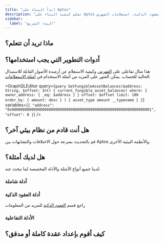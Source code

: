 ```yaml
---
title: "ابدأ البناء على Aptos"
description: "تعلم كيفية البناء على Aptos مع العقود الذكية، استعلامات الفهرس، SDKs، APIs، والموارد الشاملة للمطورين"
sidebar:
  label: "البدء السريع"
---
```




## ماذا تريد أن تتعلم؟

<CardGrid>
  <LinkCard href="/build/smart-contracts" title="العقود الذكية" description="تعلم كيفية كتابة العقود الذكية على Aptos بلغة البرمجة Move." />

  <LinkCard href="/build/indexer" title="استعلام البيانات" description="استخدم فهرس Aptos لاستعلام البيانات على السلسلة بكفاءة." />

  <LinkCard href="/network/blockchain/blockchain-deep-dive" title="بنية البلوكشين" description="تعلم عن المكونات المختلفة لبنية بلوكشين Aptos." />
</CardGrid>

## أدوات التطوير التي يجب استخدامها؟

<CardGrid>
  <LinkCard href="/build/sdks" title="SDKs" description="استخدم SDKs TypeScript وPython وRust وغيرها لإرسال المعاملات وقراءة البيانات على السلسلة." />

  <LinkCard href="/build/indexer" title="الفهرس" description="استعلم عن البيانات على السلسلة مثل أرصدة الحسابات، المعاملات التاريخية، NFTs حسب الحساب، وأكثر." />

  <LinkCard href="/build/cli" title="CLI" description="قم بتجميع وتحليل العقود الذكية Move، قم بتشغيل شبكة محلية، والمزيد باستخدام CLI Aptos." />
</CardGrid>

هذا مثال تفاعلي على [الفهرس](/build/indexer) وكيفية الاستعلام عن أرصدة الأصول القابلة للاستبدال الحالية للحساب. يمكن العثور على المزيد من أمثلة الاستخدام في [أمثلة الاستعلامات](/build/indexer/indexer-api/fungible-asset-balances).

<GraphQLEditor
  query={`query GetFungibleAssetBalances($address: String, $offset: Int) {
  current_fungible_asset_balances(
    where: { owner_address: { _eq: $address } }
    offset: $offset
    limit: 100
    order_by: { amount: desc }
  ) {
    asset_type
    amount
    __typename
  }
}`}
  variables={`{
  "address": "0x0000000000000000000000000000000000000000000000000000000000000001",
  "offset": 0
}`}
/>

## هل أنت قادم من نظام بيئي آخر؟

قم بالتحديث بسرعة حول الاختلافات والتشابهات بين Aptos والأنظمة البيئية الأخرى.

<CardGrid>
  <LinkCard href="/build/get-started/ethereum-cheatsheet" title="دليل Ethereum / EVM إلى Aptos" />

  <LinkCard href="/build/get-started/solana-cheatsheet" title="دليل Solana / SVM إلى Aptos" />

  <LinkCard href="/network/blockchain/move#comparison-to-other-vms" title="مقارنة VM" />
</CardGrid>

## هل لديك أمثلة؟

لدينا جميع أنواع الأمثلة والأدلة المخصصة لما تبحث عنه.

### أدلة شاملة

<CardGrid>
  <LinkCard href="/build/guides/first-transaction" title="معاملتك الأولى" description="يصف هذا البرنامج التعليمي كيفية إنشاء وإرسال المعاملات إلى بلوكشين Aptos والتحقق من المعاملات المرسلة." />

  <LinkCard href="/build/guides/your-first-nft" title="NFT الأول" description="يصف هذا البرنامج التعليمي كيفية إنشاء ونقل الأصول الرقمية (NFTs) على بلوكشين Aptos." />

  <LinkCard href="/build/guides/first-fungible-asset" title="الأصل القابل للاستبدال الأول" description="يقدم هذا البرنامج التعليمي كيفية تجميع ونشر وإصدار أصل قابل للاستبدال (FA) الخاص بك." />
</CardGrid>

### أدلة العقود الذكية

راجع قسم [العقود الذكية](/build/smart-contracts) للمزيد من المعلومات

<CardGrid>
  <LinkCard href="/build/guides/build-e2e-dapp/1-create-smart-contract" title="إنشاء عقد ذكي" description="هذا هو الفصل الأول من البرنامج التعليمي لبناء dapp شامل على Aptos." />

  <LinkCard href="https://github.com/aptos-labs/aptos-core/tree/main/aptos-move/move-examples" title="أمثلة Aptos Move" description="30+ مثالاً على كيفية تطوير Move على Aptos" target="_blank" />

  <LinkCard href="https://github.com/aptos-labs/aptos-core/tree/main/aptos-move/move-examples/move-tutorial" title="برنامج Move التعليمي" description="يغطي أساسيات البرمجة باستخدام Move" target="_blank" />
</CardGrid>

### الأدلة التفاعلية

<CardGrid>
  <LinkCard href="https://learn.aptoslabs.com/en/workshops" title="Aptos Learn" description="أدلة أساسية ومتقدمة" target="_blank" />

  <LinkCard href="https://movespiders.com" title="Move Spiders" description="تعلم Move مع mascot العنكبوت الودي من Move Spiders" target="_blank" />

  <LinkCard href="https://www.aptosshores.com" title="Aptos Shores" description="تعلم Move مع Aptos Shores" target="_blank" />
</CardGrid>

## كيف أقوم بإعداد عقدة كاملة أو مدقق؟

<CardGrid>
  <LinkCard href="/network/nodes/full-node" title="إعداد عقدة كاملة" />

  <LinkCard href="/network/nodes/validator-node" title="إعداد مدقق" />
</CardGrid>
